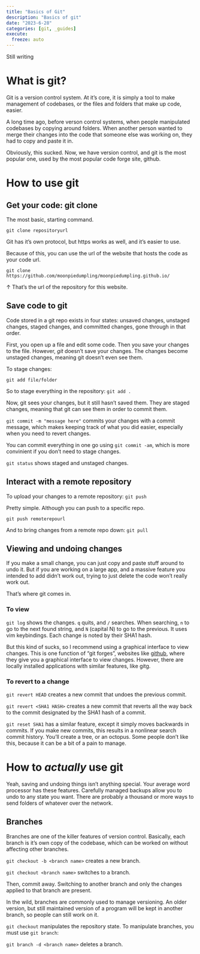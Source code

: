 ```yaml
---
title: "Basics of Git"
description: "Basics of git"
date: "2023-6-28"
categories: [git, _guides]
execute:
  freeze: auto
---
```


Still writing

# What is git?

Git is a version control system. At it's core, it is simply a tool to make management of codebases, or the files and folders that make up code, easier. 

A long time ago, before verson control systems, when people manipulated codebases by copying around folders. When another person wanted to merge their changes into the code that someone else was working on, they had to copy and paste it in.

Obviously, this sucked. Now, we have version control, and git is the most popular one, used by the most popular code forge site, github.

# How to use git

## Get your code: git clone

The most basic, starting command. 

`git clone repositoryurl`

Git has it's own protocol, but https works as well, and it's easier to use. 

Because of this, you can use the url of the website that hosts the code as your code url.

`git clone https://github.com/moonpiedumpling/moonpiedumpling.github.io/`

↑ That's the url of the repository for this website. 

## Save code to git

Code stored in a git repo exists in four states: unsaved changes, unstaged changes, staged changes, and committed changes, gone through in that order.

First, you open up a file and edit some code. Then you save your changes to the file. However, *git* doesn't save your changes. The changes become unstaged changes, meaning git doesn't even see them.

To stage changes:

`git add file/folder`

So to stage everything in the repository: `git add .`

Now, git sees your changes, but it still hasn't saved them. They are staged changes, meaning that git can see them in order to commit them.

`git commit -m "message here"` commits your changes with a commit message, which makes keeping track of what you did easier, especially when you need to revert changes.

You can commit everything in one go using `git commit -am`, which is more convinient if you don't need to stage changes.

`git status` shows staged and unstaged changes.

## Interact with a remote repository


To upload your changes to a remote repository: `git push`

Pretty simple. Although you can push to a specific repo.

`git push remoterepourl`

And to bring changes from a remote repo down: `git pull`

## Viewing and undoing changes

If you make a small change, you can just copy and paste stuff around to undo it. But if you are working on a large app, and a massive feature you intended to add didn't work out, trying to just delete the code won't really work out. 

That's where git comes in.

### To view

`git log` shows the changes. `q` quits, and `/` searches. When searching, `n` to go to the next found string, and `N` (capital N) to go to the previous. It uses vim keybindings. Each change is noted by their SHA1 hash.

 But this kind of sucks, so I recommend using a graphical interface to view changes. This is one function of "git forges", websites like [github](https://github.com/), where they give you a graphical interface to view changes. However, there are locally installed applications with similar features, like gitg.

### To revert to a change

`git revert HEAD` creates a new commit that undoes the previous commit.

`git revert <SHA1 HASH>` creates a new commit that reverts all the way back to the commit designated by the SHA1 hash of a commit. 

`git reset SHA1` has a similar feature, except it simply moves backwards in commits. If you make new commits, this results in a nonlinear search commit history. You'll create a tree, or an octopus. Some people don't like this, because it can be a bit of a pain to manage.

# How to *actually* use git

Yeah, saving and undoing things isn't anything special. Your average word processor has these features. Carefully managed backups allow you to undo to any state you want. There are probably a thousand or more ways to send folders of whatever over the network.

## Branches

Branches are one of the killer features of version control. Basically, each branch is it's own copy of the codebase, which can be worked on without affecting other branches. 

`git checkout -b <branch name>` creates a new branch. 

`git checkout <branch name>` switches to a branch.

Then, commit away. Switching to another branch and only the changes applied to that branch are present.

In the wild, branches are commonly used to manage versioning. An older version, but still maintained version of a program will be kept in another branch, so people can still work on it. 

`git checkout` manipulates the repository state. To manipulate branches, you must use `git branch`:

`git branch -d <branch name>` deletes a branch.




